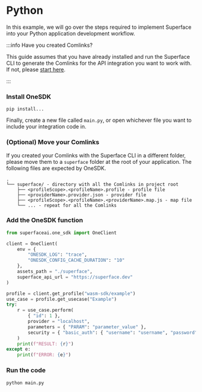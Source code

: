 # Python

In this example, we will go over the steps required to implement Superface into your Python application development workflow.

:::info Have you created Comlinks?

This guide assumes that you have already
installed and run the Superface CLI to generate the Comlinks for the API
integration you want to work with. If not, please [start
here](../introduction/quick-start.mdx).

:::

<div class="count-steps-h3">

### Install OneSDK

```shell
pip install...
```

Finally, create a new file called `main.py`, or open whichever file you want to include your integration code in.

### (Optional) Move your Comlinks

If you created your Comlinks with the Superface CLI in a different folder, please move them to a `superface` folder at the root of your application. The following files are expected by OneSDK.

```text
.
└── superface/ - directory with all the Comlinks in project root
    ├── <profileScope>.<profileName>.profile - profile file
    ├── <providerName>.provider.json - provider file
    ├── <profileScope>.<profileName>.<providerName>.map.js - map file
    └── ... - repeat for all the Comlinks
```

### Add the OneSDK function

```python title="main.py"
from superfaceai.one_sdk import OneClient

client = OneClient(
    env = {
        "ONESDK_LOG": "trace",
        "ONESDK_CONFIG_CACHE_DURATION": "10"
    },
    assets_path = "./superface",
    superface_api_url = "https://superface.dev"
)

profile = client.get_profile("wasm-sdk/example")
use_case = profile.get_usecase("Example")
try:
    r = use_case.perform(
        { "id": 1 },
        provider = "localhost",
        parameters = { "PARAM": "parameter_value" },
        security = { "basic_auth": { "username": "username", "password": "password" } }
    )
    print(f"RESULT: {r}")
except e:
    print(f"ERROR: {e}")
```

### Run the code

```shell
python main.py
```

</div>
